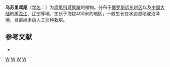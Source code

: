 {{Speciesbox 
| genus = Iris
| species = maackii
| status = NE
| status_system = IUCN3.1
| authority = Maxim.
}}

'''乌苏里鸢尾'''（[[学名|学名]]：{{lang|la|''Iris maackii''}}）为[[鸢尾科|鸢尾科]][[鸢尾属|鸢尾属]]的植物。分布于[[俄罗斯远东地区|俄罗斯远东地区]]以及[[中国大陆|中国大陆]]的[[黑龙江|黑龙江]]、[[辽宁|辽宁]]等地，生长于海拔400米的地区，一般生长在水边湿地或沼泽地，目前尚未由人工引种栽培。

== 参考文献 ==
<div class="references-small">
* {{cite web| url =http://www.bioinfo.cn/db05/KmzwSpecies.php?action=view&id=11407| title =乌苏里鸢尾| work =《中国高等植物数据库全库》| publisher =中国科学院微生物研究所| author =昆明植物研究所| accessdate =2009-02-24| deadurl =yes| archiveurl =https://web.archive.org/web/20160305021501/http://www.bioinfo.cn/db05/KmzwSpecies.php?action=view&id=11407| archivedate =2016-03-05}}
</div>
{{Taxonbar|from=Q10878189}}

[[Category:鸢尾属|W]]
[[Category:俄羅斯植物|W]]
[[Category:黑龙江植物|W]]
[[Category:辽宁植物|W]]